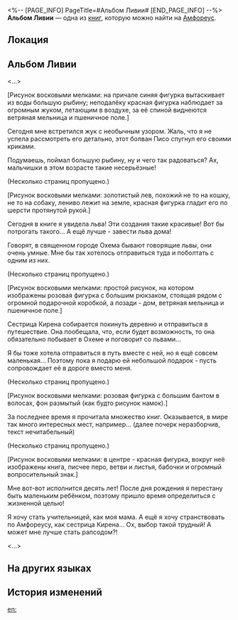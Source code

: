 <%-- [PAGE_INFO]
PageTitle=#Альбом Ливии#
[END_PAGE_INFO] --%>
{{Дополнить}}
{{Книга Инфобокс
|id           = 569
|Название     = 
|Изображение  = Предмет Книга Амфореус 2.png
|Мир          = Амфореус
|Томов        = 1
|Автор        = <!--нужно добавить-->
|Описание     = Этот альбом принадлежал Ливии. В нём отражён богатый и многогранный внутренний мир маленькой девочки.
|Том1         = {{tx}}
|Источник1    = {{tx|Отсутствует источник}}
|Персонажи    = 
|Фракции      = 
}}
'''Альбом Ливии''' — одна из [[Книги|книг]], которую можно найти на [[Амфореус]].

==Локация==
{{Отметка карты|<!--название карты-->|<!--id отметки-->}}

==Альбом Ливии==
<...>

[Рисунок восковыми мелками: на причале синяя фигурка вытаскивает из воды большую рыбину; неподалёку красная фигурка наблюдает за огромным жуком, летающим в воздухе, за её спиной виднеются ветряная мельница и пшеничное поле.]

Сегодня мне встретился жук с необычным узором. Жаль, что я не успела рассмотреть его детально, этот болван Писо спугнул его своими криками.

Подумаешь, поймал большую рыбину, ну и чего так радоваться? Ах, мальчишки в этом возрасте такие несерьёзные!

(Несколько страниц пропущено.)

[Рисунок восковыми мелками: золотистый лев, похожий не то на кошку, не то на собаку, лениво лежит на земле, красная фигурка гладит его по шерсти протянутой рукой.]

Сегодня в книге я увидела льва! Эти создания такие красивые! Вот бы потрогать такого... А ещё лучше - завести льва дома!

Говорят, в священном городе Охема бывают говорящие львы, они очень умные. Мне бы так хотелось отправиться туда и поболтать с одним из них.

(Несколько страниц пропущено.)

[Рисунок восковыми мелками: простой рисунок, на котором изображены розовая фигурка с большим рюкзаком, стоящая рядом с огромной подарочной коробкой, а позади - дом, ветряная мельница и пшеничное поле.]

Сестрица Кирена собирается покинуть деревню и отправиться в путешествие. Она пообещала, что, если будет возможность, то она обязательно побывает в Охеме и поговорит со львами...

Я бы тоже хотела отправиться в путь вместе с ней, но я ещё совсем маленькая... Поэтому пока я подарю ей небольшой подарок - пусть сопровождает её в дороге вместо меня.

(Несколько страниц пропущено.)

[Рисунок восковыми мелками: розовая фигурка с большим бантом в волосах, фон размытый (как будто рисунок намок).]

За последнее время я прочитала множество книг. Оказывается, в мире так много интересных мест, например... (далее почерк неразборчив, текст нечитабельный)

(Несколько страниц пропущено.)

[Рисунок восковыми мелками: в центре - красная фигурка, вокруг неё изображены книга, писчее перо, ветви и листья, бабочки и огромный вопросительный знак.]

Мне вот-вот исполнится десять лет! После дня рождения я перестану быть маленьким ребёнком, поэтому пришло время определиться с жизненной целью!

Я хочу стать учительницей, как моя мама. А ещё я хочу странствовать по Амфореусу, как сестрица Кирена... Ох, выбор такой трудный! А может мне лучше стать рапсодом?!

<...>

==На других языках==
{{На других языках
|en   = Livia's Drawing Book
|zhs  = 莉维娅的绘本
|zht  = 莉維婭的繪本
|ja   = リウィアの絵本
|ko   = 리비아의 그림책
|es   = Cuaderno de dibujo de Livia
|fr   = Carnet de croquis de Livia
|ru   = Альбом Ливии
|th   = สมุดภาพของ Livia
|vi   = Sách Tranh Của Livia
|de   = Livias Bilderbuch
|id   = Buku Gambar Livia
|pt   = Livro Ilustrado de Livia
}}

==История изменений==
{{История изменений|3.5}}

[[en:]]